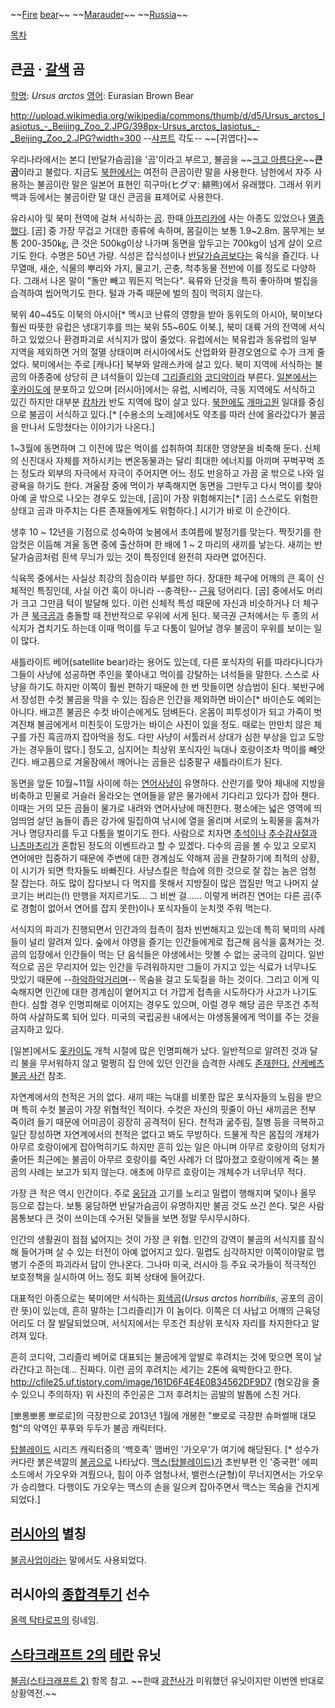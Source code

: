 ~~[[불|Fire]] [[곰|bear]]~~
~~[[불곰(스타크래프트 2)|Marauder]]~~
~~[[러시아|Russia]]~~

[[목차]]
== 큰[[곰]] · [[갈색]] 곰 ==
[[학명]]: ''Ursus arctos''
[[영어]]: Eurasian Brown Bear

http://upload.wikimedia.org/wikipedia/commons/thumb/d/d5/Ursus_arctos_lasiotus_-_Beijing_Zoo_2.JPG/398px-Ursus_arctos_lasiotus_-_Beijing_Zoo_2.JPG?width=300
--[[샤프트]] 각도-- ~~[귀엽다]~~

우리나라에서는 본디 [반달가슴곰]을 '곰'이라고 부르고, 불곰을 ~~[[크고 아름다운]]~~'''큰곰'''이라고 불렀다. 지금도 [[북한]]에서는 여전히 큰곰이란 말을 사용한다. 남한에서 자주 사용하는 불곰이란 말은 일본어 표현인 히구마(ヒグマ: 緋熊)에서 유래했다. 그래서 위키백과 등에서는 불곰이란 말 대신 큰곰을 표제어로 사용한다.

유라시아 및 북미 전역에 걸쳐 서식하는 [[곰]]. 한때 [[아프리카]]에 사는 아종도 있었으나 [[멸종]]했다. [곰] 중 가장 무겁고 거대한 종류에 속하며, 몸길이는 보통 1.9~2.8m. 몸무게는 보통 200-350㎏, 큰 것은 500kg이상 나가며 동면을 앞두고는 700kg이 넘게 살이 오르기도 한다. 수명은 50년 가량. 식성은 잡식성이나 [[반달가슴곰]]보다는 육식을 즐긴다. 나무열매, 새순, 식물의 뿌리와 가지, 물고기, 곤충, 척추동물 전반에 이를 정도로 다양하다. 그래서 나온 말이 "돌만 빼고 뭐든지 먹는다". 육류와 단것을 특히 좋아하며 벌집을 습격하여 씹어먹기도 한다. 털과 가죽 때문에 벌의 침이 먹히지 않는다.

북위 40~45도 이북의 아시아[* 멕시코 난류의 영향을 받아 동위도의 아시아, 북미보다 훨씬 따뜻한 유럽은 냉대기후를 띄는 북위 55~60도 이북.], 북미 대륙 거의 전역에 서식하고 있었으나 환경파괴로 서식지가 많이 줄었다. 유럽에서는 북유럽과 동유럽의 일부 지역을 제외하면 거의 절멸 상태이며 러시아에서도 산업화와 환경오염으로 수가 크게 줄었다. 북미에서는 주로 [캐나다] 북부와 알래스카에 살고 있다. 북미 지역에 서식하는 불곰의 아종중에 상당히 큰 녀석들이 있는데 [[그리즐리]]와 [[코디악]]이라 부른다. [[일본]]에서는 [[홋카이도]]에 분포하고 있으며 [러시아]에서는 유럽, 시베리아, 극동 지역에도 서식하고 있긴 하지만 대부분 [[캄차카]] 반도 지역에 많이 살고 있다. [[북한]]에도 [[개마고원]] 일대를 중심으로 불곰이 서식하고 있다.[* [수용소의 노래]에서도 약초를 따러 산에 올라갔다가 불곰을 만나서 도망쳤다는 이야기가 나온다.]

1~3월에 동면하며 그 이전에 많은 먹이를 섭취하여 최대한 영양분을 비축해 둔다. 신체의 신진대사 자체를 저하시키는 변온동물과는 달리 최대한 에너지를 아끼며 꾸벅꾸벅 조는 정도라 외부의 자극에서 자극이 주어지면 어느 정도 반응하고 가끔 굴 밖으로 나와 일광욕을 하기도 한다. 겨울잠 중에 먹이가 부족해지면 동면을 그만두고 다시 먹이를 찾아 아예 굴 밖으로 나오는 경우도 있는데, [곰]이 가장 위험해지는[* [곰] 스스로도 위험한 상태고 곰과 마주치는 다른 존재들에게도 위험하다.] 시기가 바로 이 순간이다. 

생후 10 ~ 12년을 기점으로 성숙하여 늦봄에서 초여름에 발정기를 맞는다. 짝짓기를 한 암컷은 이듬해 겨울 동면 중에 출산하며 한 배에 1 ~ 2 마리의 새끼를 낳는다. 새끼는 반달가슴곰처럼 흰색 무늬가 있는 것이 특징인데 완전히 자라면 없어진다. 

식육목 중에서는 사실상 최강의 짐승이라 부를만 하다. 장대한 체구에 어깨의 큰 혹이 신체적인 특징인데, 사실 이건 혹이 아니라 --충격탄-- [[근육]] 덩어리다. [곰] 중에서도 머리가 크고 그만큼 턱이 발달해 있다. 이런 신체적 특성 때문에 자신과 비슷하거나 더 체구가 큰 [[북극곰]]과 충돌할 때 전반적으로 우위에 서게 된다. 북극권 근처에서는 두 종의 서식지가 겹치기도 하는데 이때 먹이를 두고 다툼이 일어날 경우 불곰이 우위를 보이는 일이 많다.

{{{#!html
<iframe width="420" height="315" src="http://www.youtube.com/embed/3y4kGrKy9pk?rel=0" frameborder="0" allowfullscreen></iframe>
}}}

새틀라이트 베어(satellite bear)라는 용어도 있는데, 다른 포식자의 뒤를 따라다니다가 그들이 사냥에 성공하면 주인을 쫓아내고 먹이를 강탈하는 녀석들을 말한다. 스스로 사냥을 하기도 하지만 이쪽이 훨씬 편하기 때문에 한 번 맛들이면 상습범이 된다. 북반구에서 장성한 수컷 불곰을 막을 수 있는 짐승은 인간을 제외하면 바이슨[*  바이슨도 예외는 아니다. 배고픈 불곰은 수컷 바이슨에게도 덤벼든다. 온몸이 피투성이가 되고 가죽이 벗겨진채 불곰에게서 미친듯이 도망가는 바이슨 사진이 있을 정도. 때로는 만만치 않은 체구를 가진 흑곰까지 잡아먹을 정도. 다만 사냥이 서툴러서 상대가 심한 부상을 입고 도망가는 경우들이 많다.] 정도고, 심지어는 최상위 포식자인 늑대나 호랑이조차 먹이를 빼앗긴다. 배고픔으로 겨울잠에서 깨어나는 곰들은 십중팔구 새틀라이트가 된다. 

{{{#!html
<object width="560" height="315"><param name="movie" value="http://www.youtube.com/v/QmfX-bogZdU?version=3&amp;hl=ko_KR&amp;rel=0"></param><param name="allowFullScreen" value="true"></param><param name="allowscriptaccess" value="always"></param><embed src="http://www.youtube.com/v/QmfX-bogZdU?version=3&amp;hl=ko_KR&amp;rel=0" type="application/x-shockwave-flash" width="560" height="315" allowscriptaccess="always" allowfullscreen="true"></embed></object>
}}}

동면을 앞둔 10월~11월 사이에 하는 [[연어]]사냥이 유명하다. 산란기를 맞아 체내에 지방을 비축하고 민물로 거슬러 올라오는 연어들을 얕은 물가에서 기다리고 있다가 잡아 챈다. 이때는 거의 모든 곰들이 물가로 내려와 연어사냥에 매진한다. 평소에는 넓은 영역에 띄엄띄엄 살던 놈들이 좁은 강가에 밀집하여 낚시에 열을 올리며 서로의 노획물을 훔쳐가거나 명당자리를 두고 다툼을 벌이기도 한다. 사람으로 치자면 [[추석]]이나 [[추수감사절]]과 [[나츠마츠리]]가 혼합된 정도의 이벤트라고 할 수 있겠다. 다수의 곰을 볼 수 있고 오로지 연어에만 집중하기 때문에 주변에 대한 경계심도 약해져 곰을 관찰하기에 최적의 상황, 이 시기가 되면 학자들도 바빠진다. 사냥스킬은 학습에 의한 것으로 잘 잡는 놈은 엄청 잘 잡는다. 하도 많이 잡다보니 다 먹지를 못해서 지방질이 많은 껍질만 먹고 나머지 살코기는 버리는(!) 만행을 저지르기도... 그 비싼 걸...... 이렇게 버려진 연어는 다른 곰(주로 경험이 없어서 연어를 잡지 못한)이나 포식자들이 눈치껏 주워 먹는다.

서식지의 파괴가 진행되면서 인간과의 접촉이 점차 빈번해지고 있는데 특히 북미의 사례들이 널리 알려져 있다. 숲에서 야영을 즐기는 인간들에게로 접근해 음식을 훔쳐가는 것. 곰의 입장에서 인간들이 먹는 단 음식들은 야생에서는 맛볼 수 없는 궁극의 감미다. 일반적으로 곰은 무리지어 있는 인간을 두려워하지만 그들이 가지고 있는 식료가 너무나도 맛있기 때문에 --[[하악하악]]거리며-- 목숨을 걸고 도둑질을 하는 것이다. 그리고 이게 익숙해지면 인간에 대한 경계심이 옅어지고 더 가깝게 접촉을 시도하다가 사고가 나기도 한다. 심할 경우 인명피해로 이어지는 경우도 있으며, 이럴 경우 해당 곰은 무조건 추적하여 사살하도록 되어 있다. 미국의 국립공원 내에서는 야생동물에게 먹이를 주는 것을 금지하고 있다.

[일본]에서도 [[홋카이도]] 개척 시절에 많은 인명피해가 났다. 일반적으로 알려진 것과 달리 불을 무서워하지 않고 멀쩡히 집 안에 있던 인간을 습격한 사례도 [http://kimtekeng.egloos.com/3053915 존재한다.] [[산케베츠 불곰 사건]] 참조.

자연계에서의 천적은 거의 없다. 새끼 때는 늑대를 비롯한 많은 포식자들의 노림을 받으며 특히 수컷 불곰이 가장 위협적인 적이다. 수컷은 자신의 핏줄이 아닌 새끼곰은 전부 죽이려 들기 때문에 어미곰이 굉장히 공격적이 된다. 천적과 굶주림, 질병 등을 극복하고 일단 장성하면 자연계에서의 천적은 없다고 봐도 무방하다. 드물게 작은 몸집의 개체가 아무르 호랑이에게 잡아먹히기도 하지만 흔히 있는 일은 아니며 아무르 호랑이의 덩치가 줄어든 최근에는 불곰이 아무르 호랑이를 죽인 사례가 더 많아졌고 호랑이에게 죽는 불곰의 사례는 보고가 되지 않는다. 애초에 아무르 호랑이는 개체수가 너무너무 적다.

가장 큰 적은 역시 인간이다. 주로 [[웅담]]과 고기를 노리고 밀렵이 행해지며 덫이나 올무 등으로 잡는다. 보통 웅담하면 반달가슴곰이 유명하지만 불곰 것도 쓰긴 쓴다. 덫은 사람 몸통보다 큰 것이 쓰이는데 수거된 덫들을 보면 정말 무시무시하다. 

인간의 생활권이 점점 넓어지는 것이 가장 큰 위협. 인간의 강역이 불곰의 서식지를 잠식해 들어가며 살 수 있는 터전이 아예 없어지고 있다. 밀렵도 심각하지만 이쪽이야말로 맵병기 수준의 파괴라서 답이 안나온다. 그나마 미국, 러시아 등 주요 국가들이 적극적인 보호정책을 실시하여 어느 정도 회복 상태에 들어갔다.

대표적인 아종으로는 북미에만 서식하는 [[회색곰]](''Ursus arctos horribilis'', 공포의 곰이란 뜻)이 있는데, 흔히 말하는 [그리즐리]가 이 놈이다. 이쪽은 더 사납고 어깨의 근육덩어리도 더 잘 발달되었으며, 서식지에서는 무조건 최상위 포식자 자리를 차지한다고 알려져 있다.

흔히 코디악, 그리즐리 베어로 대표되는 불곰에게 앞발로 후려치는 것에 맞으면 목이 날라간다고 하는데... 진짜다. 이런 곰의 후려치는 세기는 2톤에 육박한다고 한다. http://cfile25.uf.tistory.com/image/161D6F4E4E0B34562DF9D7 (혐오감을 줄 수 있으니 주의하자) 위 사진의 주인공은 그저 후려치는 곰발의 발톱에 스친 거다.

[뽀롱뽀롱 뽀로로]의 극장판으로 2013년 1월에 개봉한 "뽀로로 극장판 슈퍼썰매 대모험"의 악역인 푸푸와 두두가 불곰 캐릭터다.

[[탑블레이드]] 시리즈 캐릭터중의 '백호족' 맴버인 '가오우'가 여기에 해당된다. [* 성수가 커다란 붉은색깔의 [[불곰]]으로 나타났다. [[맥스(탑블레이드)]]가 초반부편 인 '중국편' 에피소드에서 가오우와 겨뤘으나, 힘이 아주 엄청나서, 밸런스(균형)이 무너지면서는 가오우가 승리했다. 다행이도 가오우는 맥스의 손을 일으켜 잡아주면서 맥스는 목숨을 건지게 되었다.] 
== [[러시아]]의 별칭 ==
[[불곰사업]]이라는 말에서도 사용되었다.

== 러시아의 [[종합격투기]] 선수 ==
[[올렉 탁타로프]]의 링네임.

== [[스타크래프트 2]]의 [[테란]] 유닛 ==
[[불곰(스타크래프트 2)]] 항목 참고. ~~한때 [[광전사(스타크래프트)|광전사]]가 미워했던 유닛이지만 이번엔 반대로 상황역전.~~
